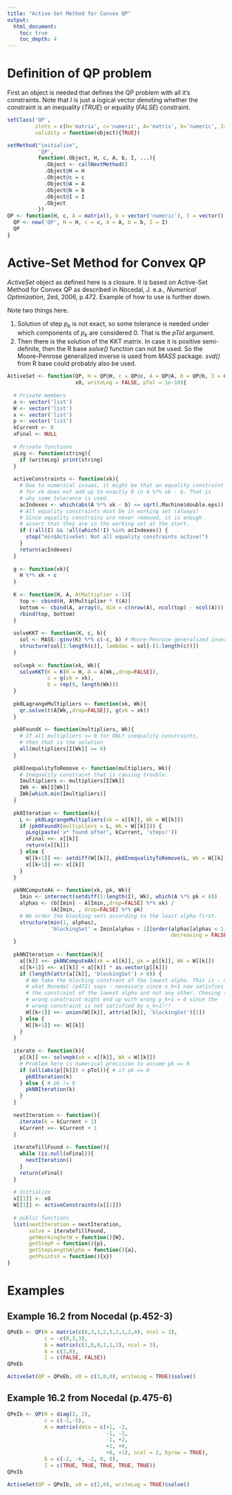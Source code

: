 ```yaml
---
title: "Active-Set Method for Convex QP"
output:
  html_document:
    toc: true
    toc_depth: 4 
---
```


# Definition of QP problem

First an object is needed that defines the QP problem with all it's constraints. Note that _I_ is just a logical vector denoting whether the constraint is an inequality (_TRUE_) or equality (_FALSE_) constraint.

```r
setClass('QP',
         slots = c(H='matrix', c='numeric', A='matrix', b='numeric', I='logical'), 
         validity = function(object){TRUE})

setMethod("initialize",
          'QP',
          function(.Object, H, c, A, b, I, ...){
            .Object <- callNextMethod()
            .Object@H = H
            .Object@c = c
            .Object@A = A
            .Object@b = b
            .Object@I = I
            .Object
          })
QP <- function(H, c, A = matrix(), b = vector('numeric'), I = vector()){
  QP <- new('QP', H = H, c = c, A = A, b = b, I = I)
  QP
}
```

# Active-Set Method for Convex QP

_ActiveSet_ object as defined here is a closure. It is based on Active-Set Method for Convex QP as described in Nocedal, J. e.a., _Numerical Optimization_, 2ed, 2006, p.472. Example of how to use is further down.

Note two things here.

1. Solution of step $p_k$ is not exact, so some tolerance is needed under which components of $p_k$ are considered 0. That is the _pTol_ argument. 
2. Then there is the solution of the KKT matrix. In case it is positive semi-definite, then the R base _solve()_ function can not be used. So the Moore-Penrose generalized inverse is used from _MASS_ package. _svd()_ from R base could probably also be used.

```r
ActiveSet <- function(QP, H = QP@H, c = QP@c, A = QP@A, b = QP@b, I = QP@I, 
                      x0, writeLog = FALSE, pTol = 1e-10){
  
  # Private members
  a <- vector('list')
  W <- vector('list')
  x <- vector('list')
  p <- vector('list')
  kCurrent <- 0
  xFinal <- NULL
  
  # Private functions
  pLog <- function(string){
    if (writeLog) print(string)
  } 
  
  activeConstraints <- function(xk){
    # Due to numerical issues, it might be that an equality constraint
    # for xk does not add up to exactly 0 in A %*% xk - b. That is 
    # why some tolerance is used.
    acIndexes <- which(abs(A %*% xk - b) <= sqrt(.Machine$double.eps))
    # All equality constraints must be in working set (always)
    # Since equality constrains are never removed, it is enough
    # assert that they are in the working set at the start.
    if (!all(I) && !all(which(!I) %in% acIndexes)) {
      stop("min$ActiveSet: Not all equality constraints active!")
    }
    return(acIndexes)
  }
  
  g <- function(xk){
    H %*% xk + c
  }
  
  K <- function(H, A, AtMultiplier = 1){
    top <- cbind(H, AtMultiplier * t(A))
    bottom <- cbind(A, array(0, dim = c(nrow(A), ncol(top) - ncol(A))))
    rbind(top, bottom)
  }
  
  solveKKT <- function(K, c, b){
    sol <- MASS::ginv(K) %*% c(-c, b) # Moore-Penrose generalized inverse
    structure(sol[1:length(c)], lambdas = sol[-(1:length(c))])
  }
  
  solvepk <- function(xk, Wk){
    solveKKT(K = K(H = H, A = A[Wk,,drop=FALSE]), 
             c = g(xk = xk), 
             b = rep(0, length(Wk)))
  }
  
  pk0LagrangeMultipliers <- function(xk, Wk){
    qr.solve(t(A[Wk,,drop=FALSE]), g(xk = xk)) 
  }
  
  pk0FoundX <- function(multipliers, Wk){
    # If all multipliers >= 0 for ONLY inequality constraints, 
    # then that is the solution
    all(multipliers[I[Wk]] >= 0)
  }
  
  pk0InequalityToRemove <- function(multipliers, Wk){
    # Inequality constraint that is causing trouble.
    Imultipliers <- multipliers[I[Wk]]
    IWk <- Wk[I[Wk]]
    IWk[which.min(Imultipliers)]
  }
  
  pk0Iteration <- function(k){
    L <- pk0LagrangeMultipliers(xk = x[[k]], Wk = W[[k]])
    if (pk0FoundX(multipliers = L, Wk = W[[k]])) {
      pLog(paste('x* found after', kCurrent, 'steps!'))
      xFinal <<- x[[k]]
      return(x[[k]])
    } else {
      W[[k+1]] <<- setdiff(W[[k]], pk0InequalityToRemove(L, Wk = W[[k]]))
      x[[k+1]] <<- x[[k]]
    }
  }  
  
  pkNNComputeAk <- function(xk, pk, Wk){
    Imin <- intersect(setdiff(1:length(I), Wk), which(A %*% pk < 0))
    alphas <- (b[Imin] - A[Imin,,drop=FALSE] %*% xk) /
              (A[Imin, , drop=FALSE] %*% pk)
    # We order the blocking sets according to the least alpha first.
    structure(min(1, alphas), 
              'blockingSet' = Imin[alphas < 1][order(alphas[alphas < 1], 
                                                     decreasing = FALSE)])
  }
  
  pkNNIteration <- function(k){
    a[[k]] <<- pkNNComputeAk(xk = x[[k]], pk = p[[k]], Wk = W[[k]])
    x[[k+1]] <<- x[[k]] + a[[k]] * as.vector(p[[k]])
    if (length(attr(a[[k]], 'blockingSet') > 0)) {
      # We take the blocking constrant of the lowest alpha. This is - unlike
      # what Nocedal (p472) says - necessary since x_k+1 now satisfies
      # the constraint of the lowest alpha and not any other. Chosing the 
      # wrong constraint might end up with wrong p_k+1 = 0 since the 
      # wrong constraint is not satisfied by x_k+1!!!
      W[[k+1]] <<- union(W[[k]], attr(a[[k]], 'blockingSet')[1])
    } else {
      W[[k+1]] <<- W[[k]]
    }
  }
  
  iterate <- function(k){
    p[[k]] <<- solvepk(xk = x[[k]], Wk = W[[k]])
    # Problem here is numerical precision to assume pk == 0
    if (all(abs(p[[k]]) < pTol)){ # if pk == 0
      pk0Iteration(k)
    } else { # pk != 0
      pkNNIteration(k)
    }
  }
  
  nextIteration <- function(){ 
    iterate(k = kCurrent + 1)
    kCurrent <<- kCurrent + 1
  }
  
  iterateTillFound <- function(){
    while (is.null(xFinal)){
      nextIteration()
    }
    return(xFinal)
  }
  
  # Initialize
  x[[1]] <- x0
  W[[1]] <- activeConstraints(x[[1]])
  
  # public functions
  list(nextIteration = nextIteration,
       solve = iterateTillFound,
       getWorkingSetW = function(){W},
       getStepP = function(){p},
       getStepLengthAlpha = function(){a},
       getPointsX = function(){x})
}
```

# Examples

## Example 16.2 from Nocedal (p.452-3)

```r
QPeEb <- QP(H = matrix(c(6,2,1,2,5,2,1,2,4), ncol = 3),
            c = -c(8,3,3),
            A = matrix(c(1,0,0,1,1,1), ncol = 3),
            b = c(3,0),
            I = c(FALSE, FALSE))
QPeEb
```

```r
ActiveSet(QP = QPeEb, x0 = c(3,0,0), writeLog = TRUE)$solve()
```


## Example 16.2 from Nocedal (p.475-6)

```r
QPeIb <- QP(H = diag(2, 2), 
            c = c(-2,-5),
            A = matrix(data = c(+1, -2,
                                -1, -2,
                                -1, +2,
                                +1, +0,
                                +0, +1), ncol = 2, byrow = TRUE),
            b = c(-2, -6, -2, 0, 0),
            I = c(TRUE, TRUE, TRUE, TRUE, TRUE))
QPeIb
```

```r
ActiveSet(QP = QPeIb, x0 = c(2,0), writeLog = TRUE)$solve()
```

